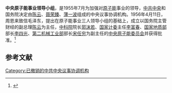 '''中央原子能事业领导小组'''，是1955年7月为加强对[[原子能|原子能]]事业的领导，[[中共中央|中共中央]]和国务院决定由[[陈云|陈云]]、[[聂荣臻|聂荣臻]]、[[薄一波|薄一波]]组成的中央议事协调机构。1956年4月11日，周恩来致信毛泽东，提出在原子能事业三人领导小组的基础上，成立以国务院主管财经的副总理[[陈云|陈云]]为主任，[[中国科学院|中科院]]院长[[郭沫若|郭沫若]]、[[国家计委|国家计委]]主任[[李富春|李富春]]、[[国家地质部|国家地质部]]部长[[李四光|李四光]]、[[中央人民政府第二机械工业部|第二机械工业部]]部长[[宋任穷|宋任穷]]为副主任的[[中央原子能委员会|中央原子能委员会]]并获得批准。<ref>{{Cite web |url=http://www.jsxf.gov.cn/zxgc/rwcq/201702/t20170210_242389.html |title=徐忠：“周恩来的严实精神与‘东方红一号’卫星的成功发射”，《党史博览》，2017年2月 |accessdate=2020-10-02 |archive-date=2017-07-12 |archive-url=https://web.archive.org/web/20170712225303/http://www.jsxf.gov.cn/zxgc/rwcq/201702/t20170210_242389.html |dead-url=no }}</ref>
==参考文献==
<references/>
[[Category:已撤销的中共中央议事协调机构|Category:已撤销的中共中央议事协调机构]]